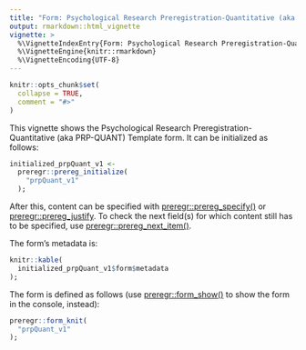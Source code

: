 ---
title: "Form: Psychological Research Preregistration-Quantitative (aka PRP-QUANT) Template (v1)"
output: rmarkdown::html_vignette
vignette: >
  %\VignetteIndexEntry{Form: Psychological Research Preregistration-Quantitative (aka PRP-QUANT) Template (v1)}
  %\VignetteEngine{knitr::rmarkdown}
  %\VignetteEncoding{UTF-8}
---

```{r, include = FALSE}
knitr::opts_chunk$set(
  collapse = TRUE,
  comment = "#>"
)
```

This vignette shows the Psychological Research Preregistration-Quantitative (aka PRP-QUANT) Template form. It can be initialized as follows:

```{r}
initialized_prpQuant_v1 <-
  preregr::prereg_initialize(
    "prpQuant_v1"
  );
```

After this, content can be specified with [preregr::prereg_specify()](https://preregr.opens.science/reference/prereg_specify.html) or [preregr::prereg_justify](https://preregr.opens.science/reference/prereg_justify.html). To check the next field(s) for which content still has to be specified, use [preregr::prereg_next_item()](https://preregr.opens.science/reference/prereg_next_item.html).

The form's metadata is:

```{r, echo=FALSE}
knitr::kable(
  initialized_prpQuant_v1$form$metadata
);
```

The form is defined as follows (use [preregr::form_show()](https://preregr.opens.science/reference/form_show.html) to show the form in the console, instead):

```{r}
preregr::form_knit(
  "prpQuant_v1"
);
```
